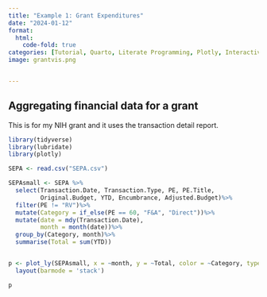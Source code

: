 ```yaml
---
title: "Example 1: Grant Expenditures"
date: "2024-01-12"
format:
  html:
    code-fold: true
categories: [Tutorial, Quarto, Literate Programming, Plotly, Interactive]
image: grantvis.png


---
```


## Aggregating financial data for a grant

This is for my NIH grant and it uses the transaction detail report.


```r

library(tidyverse)
library(lubridate)
library(plotly)

SEPA <- read.csv("SEPA.csv")

SEPAsmall <- SEPA %>%
  select(Transaction.Date, Transaction.Type, PE, PE.Title,
         Original.Budget, YTD, Encumbrance, Adjusted.Budget)%>%
  filter(PE != "RV")%>%
  mutate(Category = if_else(PE == 60, "F&A", "Direct"))%>%
  mutate(date = mdy(Transaction.Date),
         month = month(date))%>%
  group_by(Category, month)%>%
  summarise(Total = sum(YTD))


p <- plot_ly(SEPAsmall, x = ~month, y = ~Total, color = ~Category, type = 'bar') %>%
  layout(barmode = 'stack')

p


```



